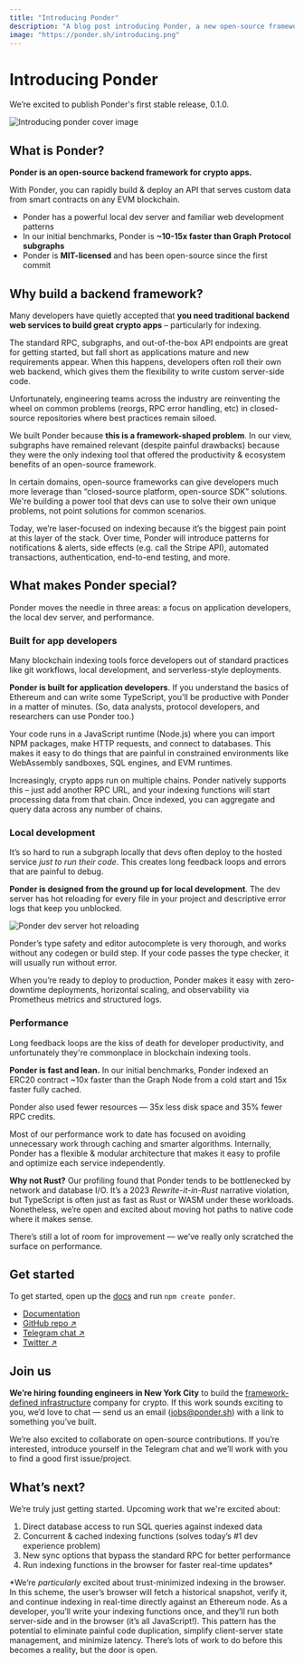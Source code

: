 ```yaml
---
title: "Introducing Ponder"
description: "A blog post introducing Ponder, a new open-source framework for crypto apps."
image: "https://ponder.sh/introducing.png"
---
```



# Introducing Ponder

We’re excited to publish Ponder's first stable release, 0.1.0.

![Introducing ponder cover image](/introducing.png)

## What is Ponder?

**Ponder is an open-source backend framework for crypto apps.**

With Ponder, you can rapidly build & deploy an API that serves custom data from smart contracts on any EVM blockchain.

- Ponder has a powerful local dev server and familiar web development patterns
- In our initial benchmarks, Ponder is **~10-15x faster than Graph Protocol subgraphs**
- Ponder is **MIT-licensed** and has been open-source since the first commit

## Why build a backend framework?

Many developers have quietly accepted that **you need traditional backend web services to build great crypto apps** – particularly for indexing.

The standard RPC, subgraphs, and out-of-the-box API endpoints are great for getting started, but fall short as applications mature and new requirements appear. When this happens, developers often roll their own web backend, which gives them the flexibility to write custom server-side code.

Unfortunately, engineering teams across the industry are reinventing the wheel on common problems (reorgs, RPC error handling, etc) in closed-source repositories where best practices remain siloed.

We built Ponder because **this is a framework-shaped problem**. In our view, subgraphs have remained relevant (despite painful drawbacks) because they were the only indexing tool that offered the productivity & ecosystem benefits of an open-source framework.

In certain domains, open-source frameworks can give developers much more leverage than “closed-source platform, open-source SDK” solutions. We're building a power tool that devs can use to solve their own unique problems, not point solutions for common scenarios.

Today, we’re laser-focused on indexing because it’s the biggest pain point at this layer of the stack. Over time, Ponder will introduce patterns for notifications & alerts, side effects (e.g. call the Stripe API), automated transactions, authentication, end-to-end testing, and more.

## What makes Ponder special?

Ponder moves the needle in three areas: a focus on application developers, the local dev server, and performance.

### Built for app developers

Many blockchain indexing tools force developers out of standard practices like git workflows, local development, and serverless-style deployments.

**Ponder is built for application developers**. If you understand the basics of Ethereum and can write some TypeScript, you’ll be productive with Ponder in a matter of minutes. (So, data analysts, protocol developers, and researchers can use Ponder too.)

Your code runs in a JavaScript runtime (Node.js) where you can import NPM packages, make HTTP requests, and connect to databases. This makes it easy to do things that are painful in constrained environments like WebAssembly sandboxes, SQL engines, and EVM runtimes.

Increasingly, crypto apps run on multiple chains. Ponder natively supports this – just add another RPC URL, and your indexing functions will start processing data from that chain. Once indexed, you can aggregate and query data across any number of chains.

### Local development

It’s so hard to run a subgraph locally that devs often deploy to the hosted service _just to run their code_. This creates long feedback loops and errors that are painful to debug.

**Ponder is designed from the ground up for local development**. The dev server has hot reloading for every file in your project and descriptive error logs that keep you unblocked.

<Bleed>![Ponder dev server hot reloading](/hot-reloading.gif)</Bleed>

Ponder’s type safety and editor autocomplete is very thorough, and works without any codegen or build step. If your code passes the type checker, it will usually run without error.

When you’re ready to deploy to production, Ponder makes it easy with zero-downtime deployments, horizontal scaling, and observability via Prometheus metrics and structured logs.

### Performance

Long feedback loops are the kiss of death for developer productivity, and unfortunately they're commonplace in blockchain indexing tools.

**Ponder is fast and lean.** In our initial benchmarks, Ponder indexed an ERC20 contract ~10x faster than the Graph Node from a cold start and 15x faster fully cached.

<Bleed>
  <Benchmarks flat />
</Bleed>

Ponder also used fewer resources — 35x less disk space and 35% fewer RPC credits.

Most of our performance work to date has focused on avoiding unnecessary work through caching and smarter algorithms. Internally, Ponder has a flexible & modular architecture that makes it easy to profile and optimize each service independently.

**Why not Rust?** Our profiling found that Ponder tends to be bottlenecked by network and database I/O. It’s a 2023 _Rewrite-it-in-Rust_ narrative violation, but TypeScript is often just as fast as Rust or WASM under these workloads. Nonetheless, we’re open and excited about moving hot paths to native code where it makes sense.

There’s still a lot of room for improvement — we’ve really only scratched the surface on performance.

## Get started

To get started, open up the [docs](https://ponder.sh) and run `npm create ponder`.

- [Documentation](/docs/getting-started)
- [GitHub repo ↗](https://github.com/ponder-sh/ponder)
- [Telegram chat ↗](https://t.me/ponder_sh)
- [Twitter ↗](https://x.com/ponder_sh)

## Join us

**We’re hiring founding engineers in New York City** to build the [framework-defined infrastructure](https://vercel.com/blog/framework-defined-infrastructure) company for crypto. If this work sounds exciting to you, we’d love to chat — send us an email (jobs@ponder.sh) with a link to something you’ve built.

We’re also excited to collaborate on open-source contributions. If you’re interested, introduce yourself in the Telegram chat and we’ll work with you to find a good first issue/project.

## What’s next?

We’re truly just getting started. Upcoming work that we're excited about:

1. Direct database access to run SQL queries against indexed data
2. Concurrent & cached indexing functions (solves today’s #1 dev experience problem)
3. New sync options that bypass the standard RPC for better performance
4. Run indexing functions in the browser for faster real-time updates\*

\*We’re _particularly_ excited about trust-minimized indexing in the browser. In this scheme, the user’s browser will fetch a historical snapshot, verify it, and continue indexing in real-time directly against an Ethereum node. As a developer, you’ll write your indexing functions once, and they’ll run both server-side and in the browser (it’s all JavaScript!). This pattern has the potential to eliminate painful code duplication, simplify client-server state management, and minimize latency. There’s lots of work to do before this becomes a reality, but the door is open.
